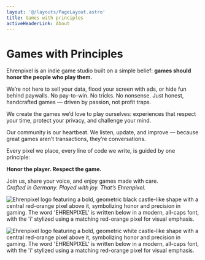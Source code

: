 ```yaml
---
layout: '@/layouts/PageLayout.astro'
title: Games with principles
activeHeaderLink: About
---
```


# Games with Principles

Ehrenpixel is an indie game studio built on a simple belief: **games should honor the people who play them.**

We’re not here to sell your data, flood your screen with ads, or hide fun behind paywalls. No pay-to-win. No tricks. No nonsense. Just honest, handcrafted games — driven by passion, not profit traps.

We create the games we’d love to play ourselves: experiences that respect your time, protect your privacy, and challenge your mind.

Our community is our heartbeat. We listen, update, and improve — because great games aren’t transactions, they’re conversations.

Every pixel we place, every line of code we write, is guided by one principle:

**Honor the player. Respect the game.**

Join us, share your voice, and enjoy games made with care.  
_Crafted in Germany. Played with joy. That’s Ehrenpixel._


<Image
  alt="Ehrenpixel logo featuring a bold, geometric black castle-like shape with a central red-orange pixel above it, symbolizing honor and precision in gaming. The word 'EHRENPIXEL' is written below in a modern, all-caps font, with the 'i' stylized using a matching red-orange pixel for visual emphasis."
  src={logo}
  loading="eager"
  class="mx-auto block w-1/2 md:w-1/4 dark:hidden"
/>

<Image
  alt="Ehrenpixel logo featuring a bold, geometric white castle-like shape with a central red-orange pixel above it, symbolizing honor and precision in gaming. The word 'EHRENPIXEL' is written below in a modern, all-caps font, with the 'i' stylized using a matching red-orange pixel for visual emphasis."
  src={logoDark}
  loading="eager"
  class="mx-auto hidden w-1/2 md:w-1/4 dark:block"
/>

